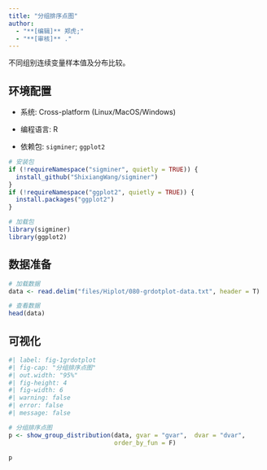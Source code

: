 ```yaml
---
title: "分组排序点图"
author:
  - "**[编辑]** 郑虎;"
  - "**[审核]** ."
---
```


不同组别连续变量样本值及分布比较。

## 环境配置

-   系统: Cross-platform (Linux/MacOS/Windows)

-   编程语言: R

-   依赖包: `sigminer`; `ggplot2`

```r
# 安装包
if (!requireNamespace("sigminer", quietly = TRUE)) {
  install_github("ShixiangWang/sigminer")
}
if (!requireNamespace("ggplot2", quietly = TRUE)) {
  install.packages("ggplot2")
}

# 加载包
library(sigminer)
library(ggplot2)
```

## 数据准备

```r
# 加载数据
data <- read.delim("files/Hiplot/080-grdotplot-data.txt", header = T)

# 查看数据
head(data)
```

## 可视化

```r
#| label: fig-1grdotplot
#| fig-cap: "分组排序点图"
#| out.width: "95%"
#| fig-height: 4
#| fig-width: 6
#| warning: false
#| error: false
#| message: false

# 分组排序点图
p <- show_group_distribution(data, gvar = "gvar",  dvar = "dvar", 
                             order_by_fun = F)

p
```




